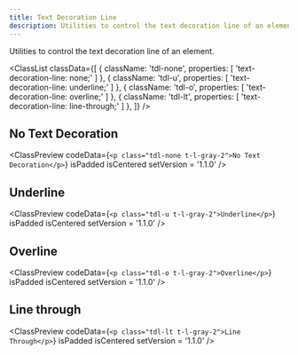 ```yaml
---
title: Text Decoration Line
description: Utilities to control the text decoration line of an element.
---
```



Utilities to control the text decoration line of an element.

<ClassList
  classData={[
    {
      className: 'tdl-none',
      properties: [
        'text-decoration-line: none;'
      ]
    },
    {
      className: 'tdl-u',
      properties: [
        'text-decoration-line: underline;'
      ]
    },
    {
      className: 'tdl-o',
      properties: [
        'text-decoration-line: overline;'
      ]
    },
    {
      className: 'tdl-lt',
      properties: [
        'text-decoration-line: line-through;'
      ]
    },
  ]}
/>

## No Text Decoration

<ClassPreview
  codeData={`<p class="tdl-none t-l-gray-2">No Text Decoration</p>`}
  isPadded
  isCentered
  setVersion = '1.1.0'
/>

## Underline

<ClassPreview
  codeData={`<p class="tdl-u t-l-gray-2">Underline</p>`}
  isPadded
  isCentered
  setVersion = '1.1.0'
/>

## Overline

<ClassPreview
  codeData={`<p class="tdl-o t-l-gray-2">Overline</p>`}
  isPadded
  isCentered
  setVersion = '1.1.0'
/>

## Line through

<ClassPreview
  codeData={`<p class="tdl-lt t-l-gray-2">Line Through</p>`}
  isPadded
  isCentered
  setVersion = '1.1.0'
/>